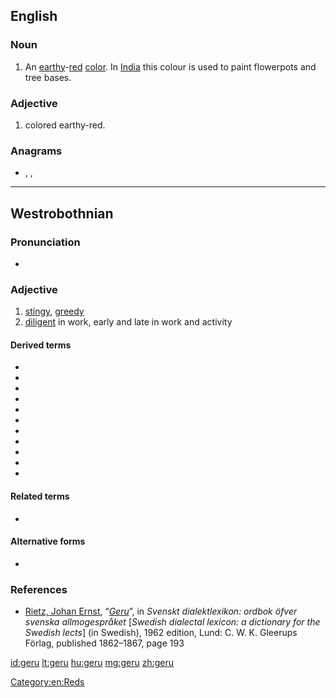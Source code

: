 {{also|ġeru}}
==English==

===Noun===
{{en-noun|-}}

# An [[earthy]]-[[red]] [[color]]. In [[India]] this colour is used to paint flowerpots and tree bases.

===Adjective===
{{en-adj}}

# colored earthy-red.

===Anagrams===
* {{l|en|grue}}, {{l|en|regu}}, {{l|en|urge}}
[[Category:en:Reds]]

----

==Westrobothnian==

===Pronunciation===
* {{ipa|[jèːɾʉ]|lang=gmq-bot}} {{gmq-bot-pronu-note}}

===Adjective===
{{head|gmq-bot|adjective}}

# [[stingy]], [[greedy]]
# [[diligent]] in work, early and late in work and activity

====Derived terms====
* {{l|gmq-bot|brukningsgeru}}
* {{l|gmq-bot|ginnäsgeru}}
* {{l|gmq-bot|kóstgeru}}
* {{l|gmq-bot|mykkelsgeru}}
* {{l|gmq-bot|sómmänsgeru}}
* {{l|gmq-bot|sytningsgeru}}
* {{l|gmq-bot|sytäsgeru}}
* {{l|gmq-bot|säsgeru}}
* {{l|gmq-bot|tórkningsgeri}}
* {{l|gmq-bot|vaitgeru}}
* {{l|gmq-bot|vöttugeru}}

====Related terms====
* {{l|gmq-bot|gernom}}

====Alternative forms====
* {{l|gmq-bot|geri}}

===References===
* [[w:sv:Ernst Rietz|Rietz, Johan Ernst]], “[http://runeberg.org/dialektl/0223.html ''Geru'']”, in ''Svenskt dialektlexikon: ordbok öfver svenska allmogespråket'' [''Swedish dialectal lexicon: a dictionary for the Swedish lects''] (in Swedish), 1962 edition, Lund: C. W. K. Gleerups Förlag, published 1862–1867, page 193

[[id:geru]]
[[lt:geru]]
[[hu:geru]]
[[mg:geru]]
[[zh:geru]]
